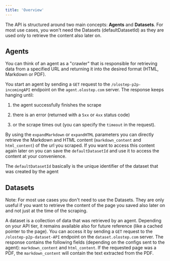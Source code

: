 ```yaml
---
title: 'Overview'
---
```


The API is structured around two main concepts: **Agents** and **Datasets**. For most use cases, you won't need the Datasets (defaultDatasetId) as they are used only to retrieve the content also later on.

## Agents

You can think of an agent as a "crawler" that is responsible for retrieving data from a specified URL and returning it into the desired format (HTML, Markdown or PDF).

You start an agent by sending a `GET` request to the `/olostep-p2p-incomingAPI` endpoint on the `agent.olostep.com` server. The response keeps hanging until:

1) the agent successfully finishes the scrape

2) there is an error (returned with a `5xx` or `4xx` status code)

3) or the scrape times out (you can specify the `timeout` in the request).

By using the `expandMarkdown` or `expandHTML` parameters you can directly retrieve the Markdown and HTML content (`markdown_content` and `html_content`) of the url you scraped. If you want to access this content again later on you can save the `defaultDatasetId` and use it to access the content at your convenience.

The `defaultDatasetId` basically is the unique identifier of the dataset that was created by the agent
## Datasets

Note: For most use cases you don't need to use the Datasets. They are only useful if you want to retrieve the content of the page you saved also later on and not just at the time of the scraping.

A dataset is a collection of data that was retrieved by an agent. Depending on your API tier, it remains available also for future reference (like a cached pointer to the page). You can access it by sending a `GET` request to the `/olostep-p2p-dataset-API` endpoint on the `dataset.olostep.com` server.
The response contains the following fields (depending on the configs sent to the agent):
`markdown_content` and `html_content`. If the requested page was a PDF, the `markdown_content` will contain the text extracted from the PDF.
